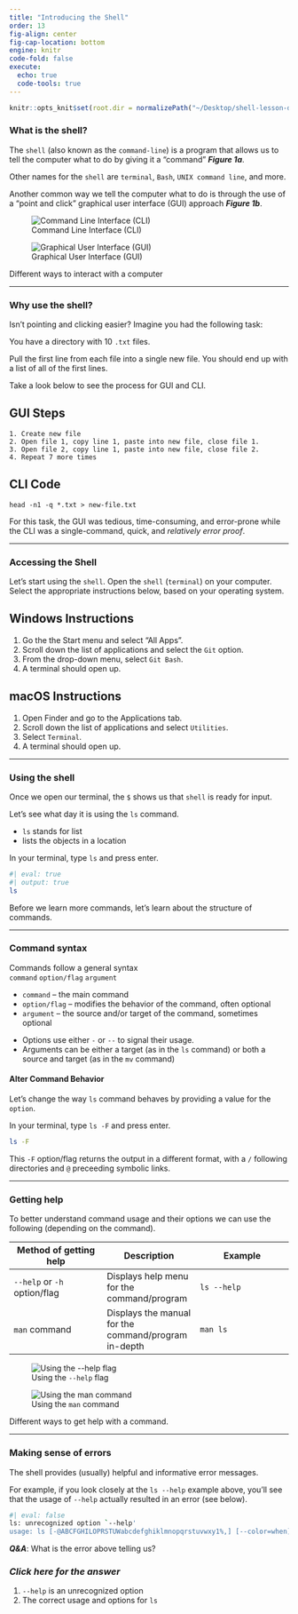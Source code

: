 ```yaml
---
title: "Introducing the Shell"
order: 13
fig-align: center
fig-cap-location: bottom
engine: knitr
code-fold: false
execute:
  echo: true
  code-tools: true
---
```


```r
knitr::opts_knit$set(root.dir = normalizePath("~/Desktop/shell-lesson-data"))
```

### What is the shell?

The `shell` (also known as the `command-line`) is a program that allows us to tell the computer what to do by giving it a "command" _**Figure 1a**_.

::: {.callout-tip}
Other names for the `shell` are `terminal`, `Bash`, `UNIX command line`, and more.
:::

Another common way we tell the computer what to do is through the use of a "point and click" graphical user interface (GUI) approach _**Figure 1b**_.

::: {#fig-user-interfaces layout-ncol=2}
![Command Line Interface (CLI)](/images/terminal.png){#fig-terminal}

![Graphical User Interface (GUI)](/images/gui.png){#fig-gui}

Different ways to interact with a computer
:::

---

### Why use the shell?

Isn't pointing and clicking easier? Imagine you had the following task:

:::{.callout-note appearance="minimal"}
You have a directory with 10 `.txt` files.

Pull the first line from each file into a single new file. You should end up with a list of all of the first lines.
:::

Take a look below to see the process for GUI and CLI.

:::{.panel-tabset}
## GUI Steps
```
1. Create new file
2. Open file 1, copy line 1, paste into new file, close file 1.
3. Open file 2, copy line 1, paste into new file, close file 2.
4. Repeat 7 more times
```

## CLI Code
```
head -n1 -q *.txt > new-file.txt
```
:::

For this task, the GUI was tedious, time-consuming, and error-prone while the CLI was a single-command, quick, and _relatively error proof_.

---

### Accessing the Shell

Let's start using the `shell`. Open the `shell` (`terminal`) on your computer. Select the appropriate instructions below, based on your operating system.

:::{.panel-tabset}
## Windows Instructions

1. Go the the Start menu and select "All Apps".
2. Scroll down the list of applications and select the `Git` option.
3. From the drop-down menu, select `Git Bash`. 
4. A terminal should open up.

## macOS Instructions

1. Open Finder and go to the Applications tab.
2. Scroll down the list of applications and select `Utilities`.
3. Select `Terminal`.
4. A terminal should open up.
:::

---

### Using the shell

Once we open our terminal, the `$` shows us that `shell` is ready for input.

Let's see what day it is using the `ls` command.

- `ls` stands for list
- lists the objects in a location

In your terminal, type `ls` and press enter.

```bash
#| eval: true
#| output: true
ls
```

Before we learn more commands, let's learn about the structure of commands.

---

### Command syntax

Commands follow a general syntax  
`command` `option/flag` `argument`

- `command` -- the main command
- `option/flag` -- modifies the behavior of the command, often optional
- `argument` -- the source and/or target of the command, sometimes optional

::: {.callout-tip}
- Options use either `-` or `--` to signal their usage.
- Arguments can be either a target (as in the `ls` command) or both a source and target (as in the `mv` command)
:::

#### Alter Command Behavior

Let's change the way `ls` command behaves by providing a value for the `option`.

In your terminal, type `ls -F` and press enter. 

```bash
ls -F
```

This `-F` option/flag returns the output in a different format, with a `/` following directories and `@` preceeding symbolic links.

---

### Getting help

To better understand command usage and their options we can use the following (depending on the command).

| Method of getting help | Description | Example |
| ----- | ----- | ----- |
| `--help` or `-h` option/flag |  Displays help menu for the command/program | `ls --help` |
| `man` command | Displays the manual for the command/program in-depth | `man ls` |

::: {#fig-help layout-ncol=2}

![Using the `--help` flag](/images/ls-help.png){#fig-help}

![Using the `man` command](/images/man-ls.png){#fig-man}

Different ways to get help with a command.
:::

---

### Making sense of errors

The shell provides (usually) helpful and informative error messages. 

For example, if you look closely at the `ls --help` example above, you'll see that the usage of `--help` actually resulted in an error (see below).

```bash
#| eval: false
ls: unrecognized option `--help'
usage: ls [-@ABCFGHILOPRSTUWabcdefghiklmnopqrstuvwxy1%,] [--color=when] [-D format] [file ...]
```

:::{.panel-input}

_**Q&A**_: What is the error above telling us?

::: {.callout-note collapse="true" icon="false"}
### _Click here for the answer_  

1. `--help` is an unrecognized option  
2. The correct usage and options for `ls`

:::

:::
